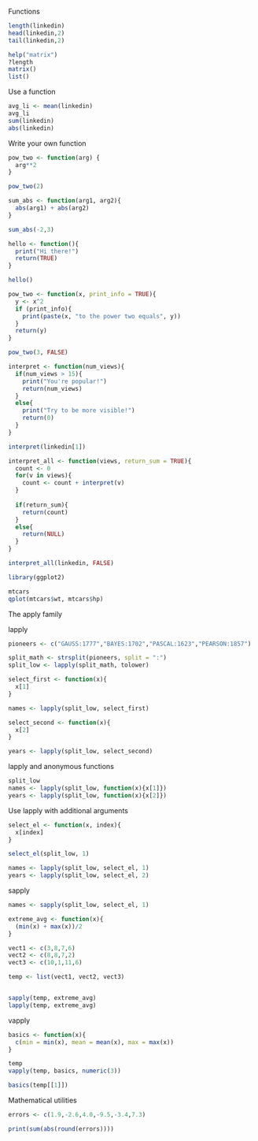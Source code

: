 Functions

```r
length(linkedin)
head(linkedin,2)
tail(linkedin,2)

help("matrix")
?length
matrix()
list()

```


Use a function

```r
avg_li <- mean(linkedin)
avg_li
sum(linkedin)
abs(linkedin)

```

Write your own function

```r
pow_two <- function(arg) {
  arg**2
}

pow_two(2)

sum_abs <- function(arg1, arg2){
  abs(arg1) + abs(arg2)
}

sum_abs(-2,3)

hello <- function(){
  print("Hi there!")
  return(TRUE)
}

hello()

pow_two <- function(x, print_info = TRUE){
  y <- x^2
  if (print_info){
    print(paste(x, "to the power two equals", y))
  }
  return(y)
}

pow_two(3, FALSE)

interpret <- function(num_views){
  if(num_views > 15){
    print("You're popular!")
    return(num_views)
  }
  else{
    print("Try to be more visible!")
    return(0)
  }
}

interpret(linkedin[1])

interpret_all <- function(views, return_sum = TRUE){
  count <- 0
  for(v in views){
    count <- count + interpret(v)
  }
  
  if(return_sum){
    return(count)
  }
  else{
    return(NULL)
  }
}

interpret_all(linkedin, FALSE)

```

```r
library(ggplot2)

mtcars
qplot(mtcars$wt, mtcars$hp)

```


The apply family

lapply

```r
pioneers <- c("GAUSS:1777","BAYES:1702","PASCAL:1623","PEARSON:1857")

split_math <- strsplit(pioneers, split = ":")
split_low <- lapply(split_math, tolower)

select_first <- function(x){
  x[1]
}

names <- lapply(split_low, select_first)

select_second <- function(x){
  x[2]
}

years <- lapply(split_low, select_second)


```


lapply and anonymous functions

```r
split_low
names <- lapply(split_low, function(x){x[1]})
years <- lapply(split_low, function(x){x[2]})

```


Use lapply with additional arguments

```r

select_el <- function(x, index){
  x[index]
}

select_el(split_low, 1)

names <- lapply(split_low, select_el, 1)
years <- lapply(split_low, select_el, 2)

```


sapply

```r
names <- sapply(split_low, select_el, 1)

extreme_avg <- function(x){
  (min(x) + max(x))/2
}

vect1 <- c(3,8,7,6)
vect2 <- c(8,8,7,2)
vect3 <- c(10,1,11,6)

temp <- list(vect1, vect2, vect3)


sapply(temp, extreme_avg)
lapply(temp, extreme_avg)

```


vapply

```r
basics <- function(x){
  c(min = min(x), mean = mean(x), max = max(x))
}

temp
vapply(temp, basics, numeric(3))

basics(temp[[1]])


```


Mathematical utilities

```r

errors <- c(1.9,-2.6,4.0,-9.5,-3.4,7.3)

print(sum(abs(round(errors))))


```







